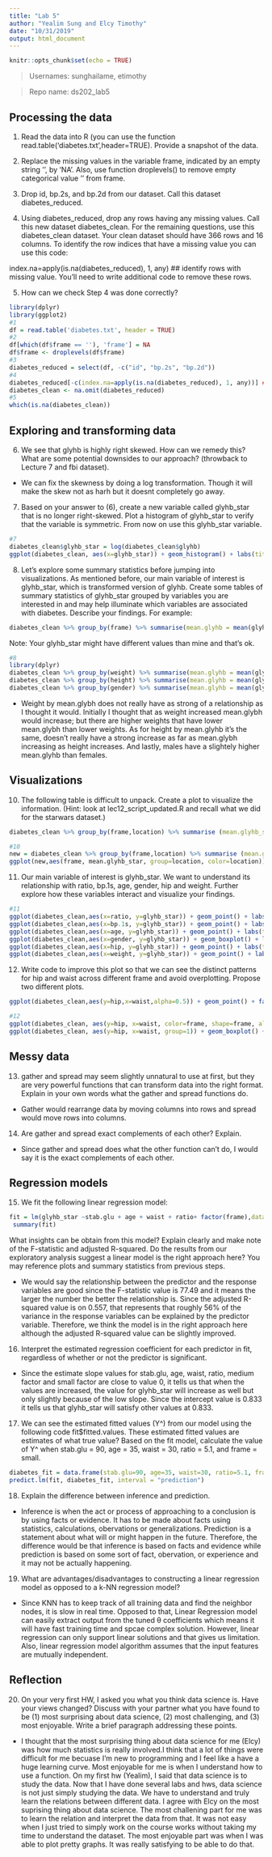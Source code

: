 ```yaml
---
title: "Lab 5"
author: "Yealim Sung and Elcy Timothy"
date: "10/31/2019"
output: html_document
---
```


```r
knitr::opts_chunk$set(echo = TRUE)
```

> Usernames: sunghailame, etimothy 

> Repo name: ds202_lab5

## Processing the data

1. Read the data into R (you can use the function read.table('diabetes.txt',header=TRUE). Provide a snapshot of the data.

2. Replace the missing values in the variable frame, indicated by an empty string ‘’, by ‘NA’. Also, use function droplevels() to remove empty categorical value ‘’ from frame.

3. Drop id, bp.2s, and bp.2d from our dataset. Call this dataset diabetes_reduced.

4. Using diabetes_reduced, drop any rows having any missing values. Call this new dataset diabetes_clean. For the remaining questions, use this diabetes_clean dataset. Your clean dataset should have 366 rows and 16 columns. To identify the row indices that have a missing value you can use this code:

index.na=apply(is.na(diabetes_reduced), 1, any) ## identify rows with missing value.
You’ll need to write additional code to remove these rows.

5. How can we check Step 4 was done correctly?

```r
library(dplyr)
library(ggplot2)
#1
df = read.table('diabetes.txt', header = TRUE)
#2
df[which(df$frame == ''), 'frame'] = NA
df$frame <- droplevels(df$frame)
#3
diabetes_reduced = select(df, -c("id", "bp.2s", "bp.2d"))
#4
diabetes_reduced[-c(index.na=apply(is.na(diabetes_reduced), 1, any))] ## identify rows with missing value.
diabetes_clean <- na.omit(diabetes_reduced)
#5
which(is.na(diabetes_clean))
```

## Exploring and transforming data

6. We see that glyhb is highly right skewed. How can we remedy this? What are some potential downsides to our approach? (throwback to Lecture 7 and fbi dataset). 

- We can fix the skewness by doing a log transformation. Though it will make the skew not as harh but it doesnt completely go away.

7. Based on your answer to (6), create a new variable called glyhb_star that is no longer right-skewed. Plot a histogram of glyhb_star to verify that the variable is symmetric. From now on use this glyhb_star variable.
```r
#7
diabetes_clean$glyhb_star = log(diabetes_clean$glyhb)
ggplot(diabetes_clean, aes(x=glyhb_star)) + geom_histogram() + labs(title="'glyhb_star' Variable", x="log(glyhb)")

```

8. Let’s explore some summary statistics before jumping into visualizations. As mentioned before, our main variable of interest is glyhb_star, which is transformed version of glyhb. Create some tables of summary statistics of glyhb_star grouped by variables you are interested in and may help illuminate which variables are associated with diabetes. Describe your findings. For example:

```r
diabetes_clean %>% group_by(frame) %>% summarise(mean.glyhb = mean(glyhb_star))
```

Note: Your glyhb_star might have different values than mine and that’s ok.

```r
#8
library(dplyr)
diabetes_clean %>% group_by(weight) %>% summarise(mean.glyhb = mean(glyhb_star))
diabetes_clean %>% group_by(height) %>% summarise(mean.glyhb = mean(glyhb_star))
diabetes_clean %>% group_by(gender) %>% summarise(mean.glyhb = mean(glyhb_star))

```


- Weight by mean.glybh does not really have as strong of a relationship as I thought it would. Initially I thought that as weight increased mean.glybh would increase; but there are higher weights that have lower mean.glybh than lower weights. As for height by mean.glyhb it's the same, doesn't really have a strong increase as far as mean.glybh increasing as height increases. And lastly, males have a slightely higher mean.glyhb than females. 

## Visualizations

10. The following table is difficult to unpack. Create a plot to visualize the information. (Hint: look at lec12_script_updated.R and recall what we did for the starwars dataset.)

```r
diabetes_clean %>% group_by(frame,location) %>% summarise (mean.glyhb_star= mean(glyhb_star))
```
```r
#10
new = diabetes_clean %>% group_by(frame,location) %>% summarise (mean.glyhb_star= mean(glyhb_star))
ggplot(new,aes(frame, mean.glyhb_star, group=location, color=location)) + geom_line() + labs(title="Mean log(glyhb) by frame")
```

11. Our main variable of interest is glyhb_star. We want to understand its relationship with ratio, bp.1s, age, gender, hip and weight. Further explore how these variables interact and visualize your findings.

```r
#11
ggplot(diabetes_clean,aes(x=ratio, y=glyhb_star)) + geom_point() + labs(title="Ratio by log(glyhb)")
ggplot(diabetes_clean,aes(x=bp.1s, y=glyhb_star)) + geom_point() + labs(title="Blood Pressure by log(glyhb)")
ggplot(diabetes_clean,aes(x=age, y=glyhb_star)) + geom_point() + labs(title="Age by log(glyhb)")
ggplot(diabetes_clean,aes(x=gender, y=glyhb_star)) + geom_boxplot() + labs(title="Gender by log(glyhb")
ggplot(diabetes_clean,aes(x=hip, y=glyhb_star)) + geom_point() + labs(title="Hip Measurement (in) by log(glyhb)")
ggplot(diabetes_clean,aes(x=weight, y=glyhb_star)) + geom_point() + labs(title="Weight by log(glyhb")
```


12. Write code to improve this plot so that we can see the distinct patterns for hip and waist across different frame and avoid overplotting. Propose two different plots.

```r
ggplot(diabetes_clean,aes(y=hip,x=waist,alpha=0.5)) + geom_point() + facet_wrap(~frame) 
```

```r
#12
ggplot(diabetes_clean, aes(y=hip, x=waist, color=frame, shape=frame, alpha=0.5)) + geom_point() + facet_wrap(~frame) + labs(title="Hip vs weight by Frame")
ggplot(diabetes_clean, aes(y=hip, x=waist, group=1)) + geom_boxplot() + facet_wrap(~frame) + labs(title="Hip vs weight by Frame")

```

## Messy data

13. gather and spread may seem slightly unnatural to use at first, but they are very powerful functions that can transform data into the right format. Explain in your own words what the gather and spread functions do.

- Gather would rearrange data by moving columns into rows and spread would move rows into columns.

14. Are gather and spread exact complements of each other? Explain.

- Since gather and spread does what the other function can't do, I would say it is the exact complements of each other. 

## Regression models

15. We fit the following linear regression model:

```r
fit = lm(glyhb_star ~stab.glu + age + waist + ratio+ factor(frame),data=diabetes_clean)
 summary(fit)
```

What insights can be obtain from this model? Explain clearly and make note of the F-statistic and adjusted R-squared. Do the results from our exploratory analysis suggest a linear model is the right approach here? You may reference plots and summary statistics from previous steps.

- We would say the relationship between the predictor and the response variables are good since the F-statistic value is 77.49 and it means the larger the number the better the relationship is. Since the adjusted R-squared value is on 0.557, that represents that roughly 56% of the variance in the response variables can be explained by the predictor variable. Therefore, we think the model is in the right approach here although the adjusted R-squared value can be slightly improved.

16. Interpret the estimated regression coefficient for each predictor in fit, regardless of whether or not the predictor is significant.

- Since the estimate slope values for stab.glu, age, waist, ratio, medium factor and small factor are close to value 0, it tells us that when the values are increased, the value for glyhb_star will increase as well but only slightly because of the low slope. Since the intercept value is 0.833 it tells us that glyhb_star will satisfy other values at 0.833.

17. We can see the estimated fitted values (Y^) from our model using the following code fit$fitted.values. These estimated fitted values are estimates of what true value? Based on the fit model, calculate the value of Y^ when stab.glu = 90, age = 35, waist = 30, ratio = 5.1, and frame = small.

```r
diabetes_fit = data.frame(stab.glu=90, age=35, waist=30, ratio=5.1, frame="small")
predict.lm(fit, diabetes_fit, interval = "prediction")
```

18. Explain the difference between inference and prediction.

- Inference is when the act or process of approaching to a conclusion is by using facts or evidence. It has to be made about facts using statistics, calculations, obervations or generalizations. Prediction is a statement about what will or might happen in the future. Therefore, the difference would be that inference is based on facts and evidence while prediction is based on some sort of fact, obervation, or experience and it may not be actually happening.

19. What are advantages/disadvantages to constructing a linear regression model as opposed to a k-NN regression model?

- Since KNN has to keep track of all training data and find the neighbor nodes, it is slow in real time. Opposed to that, Linear Regression model can easily extract output from the tuned θ coefficients which means it will have fast training time and spcae complex solution. However, linear regression can only support linear solutions and that gives us limitation. Also, linear regression model algorithm assumes that the input features are mutually independent.

## Reflection

20. On your very first HW, I asked you what you think data science is. Have your views changed?
Discuss with your partner what you have found to be (1) most surprising about data science, (2) most challenging, and (3) most enjoyable. Write a brief paragraph addressing these points.

-  I thought that the most surprising thing about data science for me (Elcy) was how much statistics is really involved.I think that a lot of things were difficult for me becuase I'm new to programming and I feel like a have a huge learning curve. Most enjoyable for me is when I understand how to use a function. 
On my first hw (Yealim), I said that data science is to study the data. Now that I have done several labs and hws, data science is not just simply studying the data. We have to understand and truly learn the relations between different data. I agree with Elcy on the most suprising thing about data science. The most challening part for me was to learn the relation and interpret the data from that. It was not easy when I just tried to simply work on the course works without taking my time to understand the dataset. The most enjoyable part was when I was able to plot pretty graphs. It was really satisfying to be able to do that.